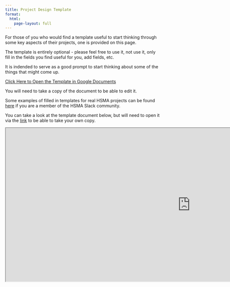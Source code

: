 ```yaml
---
title: Project Design Template
format:
  html:
    page-layout: full
---
```


For those of you who would find a template useful to start thinking through some key aspects of their projects, one is provided on this page.

The template is entirely optional - please feel free to use it, not use it, only fill in the fields you find useful for you, add fields, etc.

It is indended to serve as a good prompt to start thinking about some of the things that might come up.

[Click Here to Open the Template in Google Documents](https://docs.google.com/document/d/1BuiFnpwr7PvaBDqJwvpuJpYgpxBczVkByJkPPrKd7f8/edit?usp=sharing)

You will need to take a copy of the document to be able to edit it.

:::{.callout-tip}

Some examples of filled in templates for real HSMA projects can be found [here](https://hsma-workspace.slack.com/archives/C078UQMP2QH/p1727684798692199) if you are a member of the HSMA Slack community.

:::


You can take a look at the template document below, but will need to open it via the [link](https://docs.google.com/document/d/1BuiFnpwr7PvaBDqJwvpuJpYgpxBczVkByJkPPrKd7f8/edit?usp=sharing) to be able to take your own copy.

```{=html}
<iframe width="1200" height="500" src="https://docs.google.com/document/d/1BuiFnpwr7PvaBDqJwvpuJpYgpxBczVkByJkPPrKd7f8/edit?usp=sharing" title="HSMA Project Template"></iframe>
```
